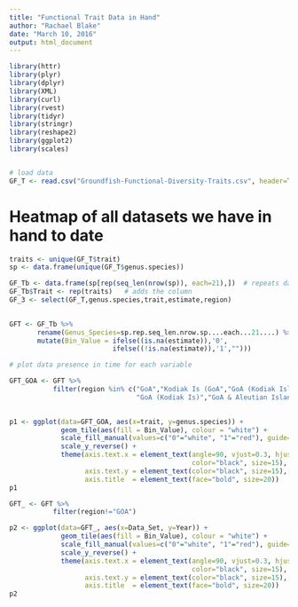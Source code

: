 ```yaml
---
title: "Functional Trait Data in Hand"
author: "Rachael Blake"
date: "March 10, 2016"
output: html_document
---
```


```r
library(httr)
library(plyr)
library(dplyr)
library(XML)
library(curl)
library(rvest)
library(tidyr)
library(stringr)
library(reshape2)
library(ggplot2)
library(scales)


# load data
GF_T <- read.csv("Groundfish-Functional-Diversity-Traits.csv", header=TRUE)

```


# Heatmap of all datasets we have in hand to date

```r
traits <- unique(GF_T$trait)
sp <- data.frame(unique(GF_T$genus.species))

GF_Tb <- data.frame(sp[rep(seq_len(nrow(sp)), each=21),])  # repeats data frame 
GF_Tb$Trait <- rep(traits)   # adds the column
GF_3 <- select(GF_T,genus.species,trait,estimate,region)
    

GFT <- GF_Tb %>%
       rename(Genus_Species=sp.rep.seq_len.nrow.sp....each...21....) %>%
       mutate(Bin_Value = ifelse((is.na(estimate)),'0',
                          ifelse((!is.na(estimate)),'1',"")))
```


```r

# plot data presence in time for each variable

GFT_GOA <- GFT %>% 
           filter(region %in% c("GoA","Kodiak Is (GoA","GoA (Kodiak Island)",
                                "GoA (Kodiak Is)","GoA & Aleutian Islands"))
           

p1 <- ggplot(data=GFT_GOA, aes(x=trait, y=genus.species)) + 
             geom_tile(aes(fill = Bin_Value), colour = "white") +
             scale_fill_manual(values=c("0"="white", "1"="red"), guide=FALSE) +
             scale_y_reverse() + 
             theme(axis.text.x = element_text(angle=90, vjust=0.3, hjust=1, 
                                              color="black", size=15),
                   axis.text.y = element_text(color="black", size=15),
                   axis.title  = element_text(face="bold", size=20))
p1


```


```r

GFT_ <- GFT %>% 
           filter(region!="GOA")

p2 <- ggplot(data=GFT_, aes(x=Data_Set, y=Year)) + 
             geom_tile(aes(fill = Bin_Value), colour = "white") +
             scale_fill_manual(values=c("0"="white", "1"="red"), guide=FALSE) +
             scale_y_reverse() + 
             theme(axis.text.x = element_text(angle=90, vjust=0.3, hjust=1, 
                                              color="black", size=15),
                   axis.text.y = element_text(color="black", size=15),
                   axis.title  = element_text(face="bold", size=20))
p2


```

